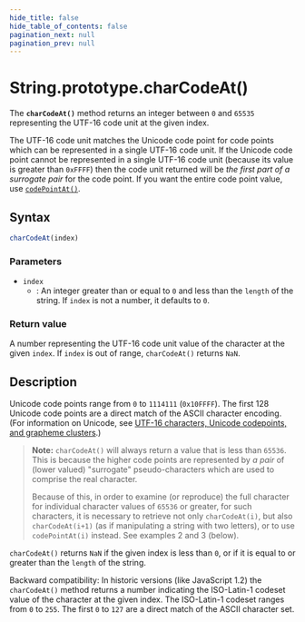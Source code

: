 ```yaml
---
hide_title: false
hide_table_of_contents: false
pagination_next: null
pagination_prev: null
---
```

# String.prototype.charCodeAt()

The **`charCodeAt()`** method returns
an integer between `0` and `65535` representing the UTF-16 code
unit at the given index.

The UTF-16 code unit matches the Unicode code point for code points which can be
represented in a single UTF-16 code unit. If the Unicode code point cannot be
represented in a single UTF-16 code unit (because its value is greater than
`0xFFFF`) then the code unit returned will be _the first part of a
surrogate pair_ for the code point. If you want the entire code point value, use
[`codePointAt()`](../../../globals/String/prototype/codePointAt.md).

## Syntax

```js
charCodeAt(index)
```

### Parameters

- `index`
  - : An integer greater than or equal to `0` and less than the
    `length` of the string. If `index` is not a number,
    it defaults to `0`.

### Return value

A number representing the UTF-16 code unit value of the character at the given
`index`. If `index` is out of range,
`charCodeAt()` returns `NaN`.

## Description

Unicode code points range from `0` to `1114111`
(`0x10FFFF`). The first 128 Unicode code points are a direct match of the
ASCII character encoding. (For information on Unicode, see [UTF-16 characters, Unicode codepoints, and grapheme clusters](https://developer.mozilla.org/docs/Web/JavaScript/Reference/Global_Objects/String#utf-16_characters_unicode_codepoints_and_grapheme_clusters).)

> **Note:** `charCodeAt()` will always return a value that is
> less than `65536`. This is because the higher code points are represented
> by _a pair_ of (lower valued) "surrogate" pseudo-characters which are used to
> comprise the real character.
>
> Because of this, in order to examine (or reproduce) the full character for individual
> character values of `65536` or greater, for such characters, it is
> necessary to retrieve not only `charCodeAt(i)`, but also
> `charCodeAt(i+1)` (as if manipulating a string with two
> letters), or to use `codePointAt(i)` instead. See examples 2 and
> 3 (below).

`charCodeAt()` returns `NaN` if the given
index is less than `0`, or if it is equal to or greater than the
`length` of the string.

Backward compatibility: In historic versions (like JavaScript 1.2) the
`charCodeAt()` method returns a number indicating the ISO-Latin-1 codeset
value of the character at the given index. The ISO-Latin-1 codeset ranges from
`0` to `255`. The first `0` to `127` are a
direct match of the ASCII character set.
